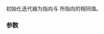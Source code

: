 {{cpp/memory/raw_storage_iterator/title|raw_storage_iterator}}
{{cpp/memory/raw_storage_iterator/navbar}}
{{dcl begin}}
{{dcl|
explicit raw_storage_iterator( OutputIt it );
}}
{{dcl end}}

初始化迭代器为指向与 {{c|it}} 所指向的相同值。

===参数===
{{par begin}}
{{par|it|要指向的位置}}
{{par end}}

{{langlinks|en|es|ja|ru}}